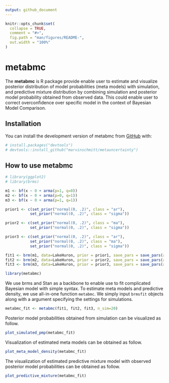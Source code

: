 ```yaml
---
output: github_document
---
```


<!-- README.md is generated from README.Rmd. Please edit that file -->

```r
knitr::opts_chunk$set(
  collapse = TRUE,
  comment = "#>",
  fig.path = "man/figures/README-",
  out.width = "100%"
)
```

# metabmc

<!-- badges: start -->
<!-- badges: end -->

The **metabmc** is R package provide enable user to estimate and visualize
posterior distribution of model probabilities (meta models) with simulation, 
and predictive mixture distribution by combining simulation and posterior model 
probability obtained from observed data. This could enable user to correct 
overconfidence over specific model in the context of Bayesian Model Comparison.


## Installation

You can install the development version of metabmc from [GitHub](https://github.com/) with:

``` r
# install.packages("devtools")
# devtools::install_github("marvinschmitt/metauncertainty")
```

## How to use metabmc

```r
# library(ggplot2)
# library(brms)
```

```r
m1 <- bf(x ~ 0 + arma(p=1, q=0))
m2 <- bf(x ~ 0 + arma(p=0, q=1))
m3 <- bf(x ~ 0 + arma(p=1, q=1))

prior1 <- c(set_prior("normal(0, .2)", class = "ar"),
           set_prior("normal(0, .2)", class = "sigma"))

prior2 <- c(set_prior("normal(0, .2)", class = "ma"),
           set_prior("normal(0, .2)", class = "sigma"))

prior3 <- c(set_prior("normal(0, .2)", class = "ar"),
           set_prior("normal(0, .2)", class = "ma"),
           set_prior("normal(0, .2)", class = "sigma"))

fit1 <- brm(m1, data=LakeHuron, prior = prior1, save_pars = save_pars(all = TRUE))
fit2 <- brm(m2, data=LakeHuron, prior = prior2, save_pars = save_pars(all = TRUE))
fit3 <- brm(m3, data=LakeHuron, prior = prior3, save_pars = save_pars(all = TRUE))
```


```r
library(metabmc)
```

We use brms and Stan as a backbone to enable use to fit complicated Bayesian model
with simple syntax. To estimate meta models and predictive density, we use all-in-one
function `metabmc`. We simply input `brmsfit` objects along with a argument 
specifying the settings for simulations.

```r
metabmc_fit <- metabmc(fit1, fit2, fit3, n_sim=20)
```

Posterior model probabilities obtained from simulation can be visualized as 
follow.

```r
plot_simulated_pmp(metabmc_fit)
```

Visualization of estimated meta models can be obtained as follow.

```r
plot_meta_model_density(metabmc_fit)
```

The visualization of estimated predictive mixture model with observed posterior
model probabilities can be obtained as follow.

```r
plot_predictive_mixture(metabmc_fit)
```




